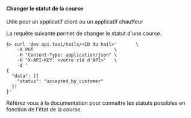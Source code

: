 #### Changer le statut de la course

<SideNote>
Utile pour un applicatif client ou un applicatif chauffeur
</SideNote>

La requête suivante permet de changer le statut d'une course.


```shell
$> curl 'dev.api.taxi/hails/<ID du hail>'       \
    -X PUT                              \
    -H "Content-Type: application/json" \
    -H "X-API-KEY: <votre clé d'API>"   \
    -d '
{
  "data": [{
    "status": "accepted_by_customer"
  }]
}'
```

Référez vous à la documentation pour connaitre les statuts possibles en fonction de l'état de la course.
